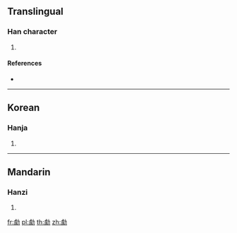 ==Translingual==

===Han character===
{{Han char|rn=19|rad=力|as=13|sn=15|four=|canj=XYOKS,YOKS|ids=⿰豦力}}

# {{defn|Han|sort=力13}}

====References====
* {{Han ref|kx=0149.280|dkj=02454|dj=0337.110|hdz=10381.100|uh=52EE|ud=21230}}

----

==Korean==

===Hanja===
{{ko-hanja|hangeul=거|rv=geo|mr=kŏ|y=ke}}

# {{defn|lang=ko|sort=力13}}

----

==Mandarin==

===Hanzi===
{{cmn-hanzi|pin=[[jù]] ([[ju4]])|wg=chü<sup>4</sup>}}

# {{defn|lang=cmn|sort=力13}}

[[fr:勮]]
[[pl:勮]]
[[th:勮]]
[[zh:勮]]